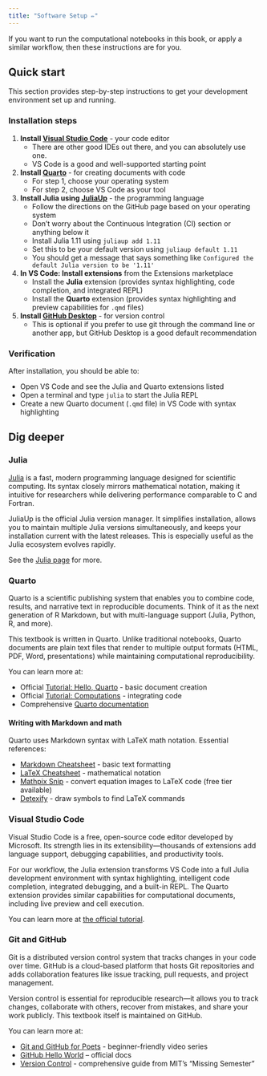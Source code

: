 ```yaml
---
title: "Software Setup ✏️"
---
```


If you want to run the computational notebooks in this book, or apply a similar workflow, then these instructions are for you.

## Quick start

This section provides step-by-step instructions to get your development environment set up and running.

### Installation steps

1. **Install [Visual Studio Code](https://code.visualstudio.com/download)** - your code editor
   - There are other good IDEs out there, and you can absolutely use one.
   - VS Code is a good and well-supported starting point

2. **Install [Quarto](https://quarto.org/docs/get-started/)** - for creating documents with code
   - For step 1, choose your operating system
   - For step 2, choose VS Code as your tool

3. **Install Julia using [JuliaUp](https://github.com/JuliaLang/juliaup)** - the programming language
   - Follow the directions on the GitHub page based on your operating system
   - Don't worry about the Continuous Integration (CI) section or anything below it
   - Install Julia 1.11 using `juliaup add 1.11`
   - Set this to be your default version using `juliaup default 1.11`
   - You should get a message that says something like `Configured the default Julia version to be '1.11'`

4. **In VS Code: Install extensions** from the Extensions marketplace
   - Install the **Julia** extension (provides syntax highlighting, code completion, and integrated REPL)
   - Install the **Quarto** extension (provides syntax highlighting and preview capabilities for `.qmd` files)

5. **Install [GitHub Desktop](https://desktop.github.com/download/)** - for version control
   - This is optional if you prefer to use git through the command line or another app, but GitHub Desktop is a good default recommendation

### Verification

After installation, you should be able to:

- Open VS Code and see the Julia and Quarto extensions listed
- Open a terminal and type `julia` to start the Julia REPL
- Create a new Quarto document (`.qmd` file) in VS Code with syntax highlighting

## Dig deeper

### Julia 

[Julia](./julia.qmd) is a fast, modern programming language designed for scientific computing.
Its syntax closely mirrors mathematical notation, making it intuitive for researchers while delivering performance comparable to C and Fortran.

JuliaUp is the official Julia version manager.
It simplifies installation, allows you to maintain multiple Julia versions simultaneously, and keeps your installation current with the latest releases.
This is especially useful as the Julia ecosystem evolves rapidly.

See the [Julia page](./julia.qmd) for more.

### Quarto

Quarto is a scientific publishing system that enables you to combine code, results, and narrative text in reproducible documents.
Think of it as the next generation of R Markdown, but with multi-language support (Julia, Python, R, and more).

This textbook is written in Quarto.
Unlike traditional notebooks, Quarto documents are plain text files that render to multiple output formats (HTML, PDF, Word, presentations) while maintaining computational reproducibility.

You can learn more at:

- Official [Tutorial: Hello, Quarto](https://quarto.org/docs/get-started/hello/vscode.html) - basic document creation
- Official [Tutorial: Computations](https://quarto.org/docs/get-started/computations/vscode.html) - integrating code
- Comprehensive [Quarto documentation](https://quarto.org/docs/guide/)

#### Writing with Markdown and math

Quarto uses Markdown syntax with LaTeX math notation.
Essential references:

- [Markdown Cheatsheet](https://www.markdownguide.org/cheat-sheet/) - basic text formatting
- [LaTeX Cheatsheet](https://ctan.math.washington.edu/tex-archive/info/undergradmath/undergradmath.pdf) - mathematical notation
- [Mathpix Snip](https://mathpix.com/snip) - convert equation images to LaTeX code (free tier available)
- [Detexify](https://detexify.kirelabs.org/classify.html) - draw symbols to find LaTeX commands

### Visual Studio Code 

Visual Studio Code is a free, open-source code editor developed by Microsoft.
Its strength lies in its extensibility—thousands of extensions add language support, debugging capabilities, and productivity tools.

For our workflow, the Julia extension transforms VS Code into a full Julia development environment with syntax highlighting, intelligent code completion, integrated debugging, and a built-in REPL.
The Quarto extension provides similar capabilities for computational documents, including live preview and cell execution.

You can learn more at [the official tutorial](https://code.visualstudio.com/docs/introvideos/basics).

### Git and GitHub

Git is a distributed version control system that tracks changes in your code over time.
GitHub is a cloud-based platform that hosts Git repositories and adds collaboration features like issue tracking, pull requests, and project management.

Version control is essential for reproducible research—it allows you to track changes, collaborate with others, recover from mistakes, and share your work publicly.
This textbook itself is maintained on GitHub.

You can learn more at:

- [Git and GitHub for Poets](https://www.youtube.com/playlist?list=PLRqwX-V7Uu6ZF9C0YMKuns9sLDzK6zoiV) - beginner-friendly video series
- [GitHub Hello World](https://docs.github.com/en/get-started/start-your-journey/hello-world) -- official docs
- [Version Control](https://missing.csail.mit.edu/2020/version-control/) - comprehensive guide from MIT's "Missing Semester"
